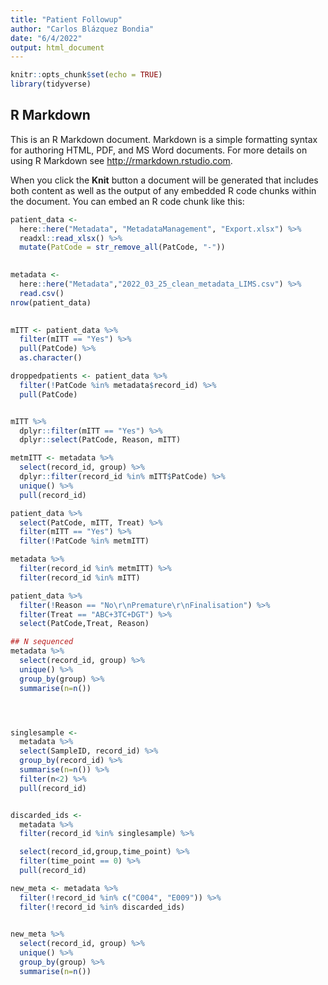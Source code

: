 ```yaml
---
title: "Patient Followup"
author: "Carlos Blázquez Bondia"
date: "6/4/2022"
output: html_document
---
```


```r
knitr::opts_chunk$set(echo = TRUE)
library(tidyverse)
```

## R Markdown

This is an R Markdown document. Markdown is a simple formatting syntax for authoring HTML, PDF, and MS Word documents. For more details on using R Markdown see <http://rmarkdown.rstudio.com>.

When you click the **Knit** button a document will be generated that includes both content as well as the output of any embedded R code chunks within the document. You can embed an R code chunk like this:

```r

patient_data <- 
  here::here("Metadata", "MetadataManagement", "Export.xlsx") %>% 
  readxl::read_xlsx() %>%
  mutate(PatCode = str_remove_all(PatCode, "-"))
  

metadata <- 
  here::here("Metadata","2022_03_25_clean_metadata_LIMS.csv") %>%
  read.csv()
nrow(patient_data)
  

mITT <- patient_data %>% 
  filter(mITT == "Yes") %>% 
  pull(PatCode) %>% 
  as.character()

droppedpatients <- patient_data %>% 
  filter(!PatCode %in% metadata$record_id) %>% 
  pull(PatCode)


mITT %>%
  dplyr::filter(mITT == "Yes") %>% 
  dplyr::select(PatCode, Reason, mITT)

metmITT <- metadata %>%
  select(record_id, group) %>%
  dplyr::filter(record_id %in% mITT$PatCode) %>%
  unique() %>%
  pull(record_id) 

patient_data %>%
  select(PatCode, mITT, Treat) %>%
  filter(mITT == "Yes") %>% 
  filter(!PatCode %in% metmITT)

metadata %>%
  filter(record_id %in% metmITT) %>%
  filter(record_id %in% mITT)

patient_data %>%
  filter(!Reason == "No\r\nPremature\r\nFinalisation") %>%
  filter(Treat == "ABC+3TC+DGT") %>% 
  select(PatCode,Treat, Reason)

## N sequenced
metadata %>% 
  select(record_id, group) %>%
  unique() %>% 
  group_by(group) %>% 
  summarise(n=n())




singlesample <- 
  metadata %>% 
  select(SampleID, record_id) %>% 
  group_by(record_id) %>% 
  summarise(n=n()) %>% 
  filter(n<2) %>% 
  pull(record_id)


discarded_ids <- 
  metadata %>%
  filter(record_id %in% singlesample) %>%

  select(record_id,group,time_point) %>%
  filter(time_point == 0) %>%
  pull(record_id)

new_meta <- metadata %>% 
  filter(!record_id %in% c("C004", "E009")) %>%
  filter(!record_id %in% discarded_ids)  

  
new_meta %>% 
  select(record_id, group) %>% 
  unique() %>% 
  group_by(group) %>% 
  summarise(n=n())

```
